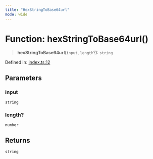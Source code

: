 ```yaml
---
title: "HexStringToBase64url"
mode: wide
---
```

  
# Function: hexStringToBase64url()

> **hexStringToBase64url**(`input`, `length`?): `string`

Defined in: [index.ts:12](https://github.com/tkhq/sdk/blob/d88b5e1f9a6cca8e54e61f8a127aa90fcebeaa2e/packages/encoding/src/index.ts#L12)

## Parameters

### input

`string`

### length?

`number`

## Returns

`string`
